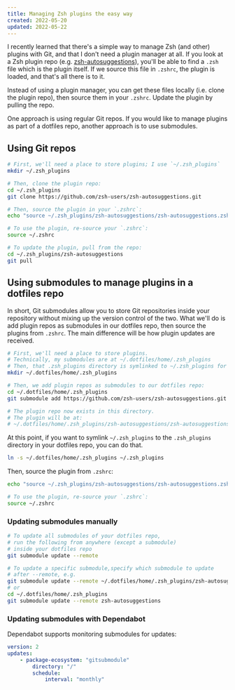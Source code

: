 ```yaml
---
title: Managing Zsh plugins the easy way
created: 2022-05-20
updated: 2022-05-22
---
```


I recently learned that there's a simple way to manage Zsh (and other) plugins with Git, and that I don't need a plugin manager at all. If you look at a Zsh plugin repo (e.g. [zsh-autosuggestions](https://github.com/zsh-users/zsh-autosuggestions)), you'll be able to find a `.zsh` file which is the plugin itself. If we source this file in `.zshrc`, the plugin is loaded, and that's all there is to it.

Instead of using a plugin manager, you can get these files locally (i.e. clone the plugin repo), then source them in your `.zshrc`. Update the plugin by pulling the repo.

One approach is using regular Git repos. If you would like to manage plugins as part of a dotfiles repo, another approach is to use submodules.

## Using Git repos

```bash
# First, we'll need a place to store plugins; I use `~/.zsh_plugins`
mkdir ~/.zsh_plugins

# Then, clone the plugin repo:
cd ~/.zsh_plugins
git clone https://github.com/zsh-users/zsh-autosuggestions.git

# Then, source the plugin in your `.zshrc`:
echo "source ~/.zsh_plugins/zsh-autosuggestions/zsh-autosuggestions.zsh" >> ~/.zshrc

# To use the plugin, re-source your `.zshrc`:
source ~/.zshrc

# To update the plugin, pull from the repo:
cd ~/.zsh_plugins/zsh-autosuggestions
git pull
```

## Using submodules to manage plugins in a dotfiles repo

In short, Git submodules allow you to store Git repositories inside your repository without mixing up the version control of the two. What we'll do is add plugin repos as submodules in our dotfiles repo, then source the plugins from `.zshrc`. The main difference will be how plugin updates are received.

```bash
# First, we'll need a place to store plugins.
# Technically, my submodules are at ~/.dotfiles/home/.zsh_plugins
# Then, that .zsh_plugins directory is symlinked to ~/.zsh_plugins for easier access.
mkdir ~/.dotfiles/home/.zsh_plugins

# Then, we add plugin repos as submodules to our dotfiles repo:
cd ~/.dotfiles/home/.zsh_plugins
git submodule add https://github.com/zsh-users/zsh-autosuggestions.git

# The plugin repo now exists in this directory.
# The plugin will be at:
# ~/.dotfiles/home/.zsh_plugins/zsh-autosuggestions/zsh-autosuggestions.zsh
```

At this point, if you want to symlink `~/.zsh_plugins` to the `.zsh_plugins` directory in your dotfiles repo, you can do that.

```bash
ln -s ~/.dotfiles/home/.zsh_plugins ~/.zsh_plugins
```

Then, source the plugin from `.zshrc`:

```bash
echo "source ~/.zsh_plugins/zsh-autosuggestions/zsh-autosuggestions.zsh" >> ~/.zshrc

# To use the plugin, re-source your `.zshrc`:
source ~/.zshrc
```

### Updating submodules manually

```bash
# To update all submodules of your dotfiles repo,
# run the following from anywhere (except a submodule)
# inside your dotfiles repo
git submodule update --remote

# To update a specific submodule,specify which submodule to update
# after --remote, e.g.
git submodule update --remote ~/.dotfiles/home/.zsh_plugins/zsh-autosuggestions
# or
cd ~/.dotfiles/home/.zsh_plugins
git submodule update --remote zsh-autosuggestions
```

### Updating submodules with Dependabot

Dependabot supports monitoring submodules for updates:

```yaml
version: 2
updates:
	- package-ecosystem: "gitsubmodule"
		directory: "/"
		schedule:
			interval: "monthly"
```
